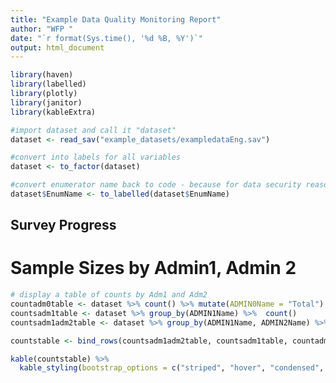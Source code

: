 ```yaml
---
title: "Example Data Quality Monitoring Report"
author: "WFP "
date: "`r format(Sys.time(), '%d %B, %Y')`"
output: html_document
---
```


```r
library(haven)
library(labelled)
library(plotly)
library(janitor)
library(kableExtra)

#import dataset and call it "dataset"
dataset <- read_sav("example_datasets/exampledataEng.sav")

#convert into labels for all variables
dataset <- to_factor(dataset)

#convert enumerator name back to code - because for data security reasons you dont want to publish the name of the operator
dataset$EnumName <- to_labelled(dataset$EnumName)
```

## Survey Progress

# Sample Sizes by Admin1, Admin 2 

```r
# display a table of counts by Adm1 and Adm2
countadm0table <- dataset %>% count() %>% mutate(ADMIN0Name = "Total")
countsadm1table <- dataset %>% group_by(ADMIN1Name) %>%  count()
countsadm1adm2table <- dataset %>% group_by(ADMIN1Name, ADMIN2Name) %>%  count() 

countstable <- bind_rows(countsadm1adm2table, countsadm1table, countadm0table) %>% select(ADMIN0Name, everything())

kable(countstable) %>%
  kable_styling(bootstrap_options = c("striped", "hover", "condensed", "responsive"))
```





